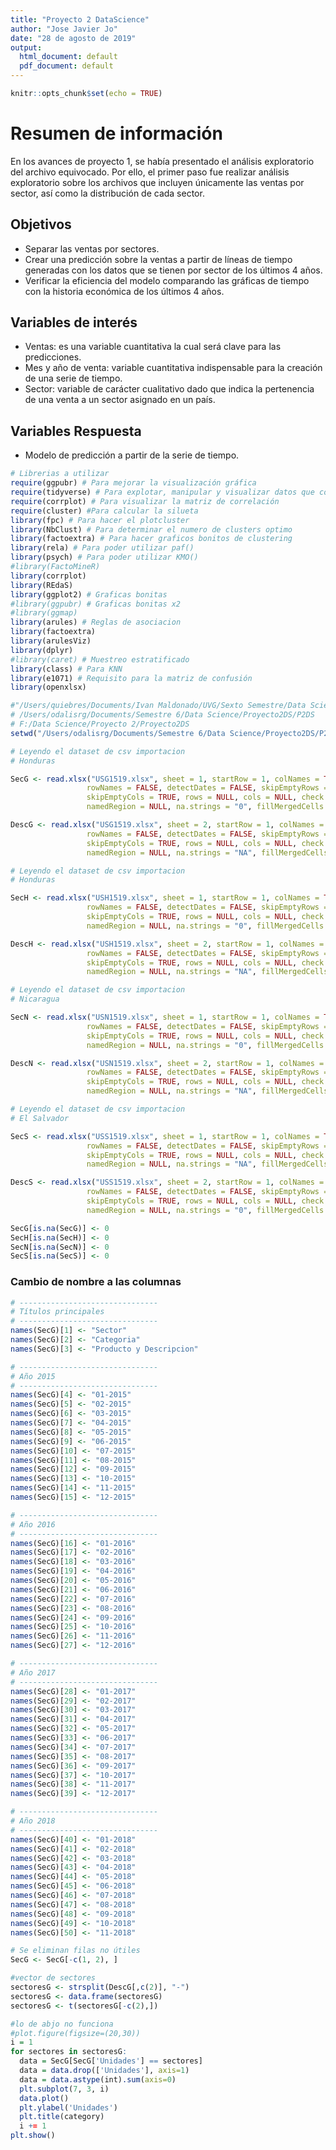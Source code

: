 ```yaml
---
title: "Proyecto 2 DataScience"
author: "Jose Javier Jo"
date: "28 de agosto de 2019"
output:
  html_document: default
  pdf_document: default
---
```


```r
knitr::opts_chunk$set(echo = TRUE)
```

# Resumen de información
En los avances de proyecto 1, se había presentado el análisis exploratorio del archivo equivocado. Por ello, el primer paso fue realizar análisis exploratorio sobre los archivos que incluyen únicamente las ventas por sector, así como la distribución de cada sector. 

## Objetivos
* Separar las ventas por sectores.
* Crear una predicción sobre la ventas a partir de líneas de tiempo generadas con los datos que se tienen por sector de los últimos 4 años.
* Verificar la eficiencia del modelo comparando las gráficas de tiempo con la historia económica de los últimos 4 años.

## Variables de interés
* Ventas: es una variable cuantitativa la cual será clave para las predicciones.
* Mes y año de venta: variable cuantitativa indispensable para la creación de una serie de tiempo. 
* Sector: variable de carácter cualitativo dado que indica la pertenencia de una venta a un sector asignado en un país.

## Variables Respuesta
* Modelo de predicción a partir de la serie de tiempo. 

```r
# Librerias a utilizar
require(ggpubr) # Para mejorar la visualización gráfica
require(tidyverse) # Para explotar, manipular y visualizar datos que comparten info
require(corrplot) # Para visualizar la matriz de correlación
require(cluster) #Para calcular la silueta
library(fpc) # Para hacer el plotcluster
library(NbClust) # Para determinar el numero de clusters optimo
library(factoextra) # Para hacer graficos bonitos de clustering
library(rela) # Para poder utilizar paf()
library(psych) # Para poder utilizar KMO()
#library(FactoMineR)
library(corrplot)
library(REdaS)
library(ggplot2) # Graficas bonitas
#library(ggpubr) # Graficas bonitas x2
#library(ggmap)
library(arules) # Reglas de asociacion
library(factoextra) 
library(arulesViz)
library(dplyr)
#library(caret) # Muestreo estratificado
library(class) # Para KNN
library(e1071) # Requisito para la matriz de confusión
library(openxlsx)
```
```r
#"/Users/quiebres/Documents/Ivan Maldonado/UVG/Sexto Semestre/Data Science/Proyecto2DS"
# /Users/odalisrg/Documents/Semestre 6/Data Science/Proyecto2DS/P2DS
# F:/Data Science/Proyecto 2/Proyecto2DS
setwd("/Users/odalisrg/Documents/Semestre 6/Data Science/Proyecto2DS/P2DS")

# Leyendo el dataset de csv importacion
# Honduras

SecG <- read.xlsx("USG1519.xlsx", sheet = 1, startRow = 1, colNames = TRUE,
                 rowNames = FALSE, detectDates = FALSE, skipEmptyRows = TRUE,
                 skipEmptyCols = TRUE, rows = NULL, cols = NULL, check.names = FALSE,
                 namedRegion = NULL, na.strings = "0", fillMergedCells = FALSE)

DescG <- read.xlsx("USG1519.xlsx", sheet = 2, startRow = 1, colNames = TRUE,
                 rowNames = FALSE, detectDates = FALSE, skipEmptyRows = TRUE,
                 skipEmptyCols = TRUE, rows = NULL, cols = NULL, check.names = FALSE,
                 namedRegion = NULL, na.strings = "NA", fillMergedCells = FALSE)

# Leyendo el dataset de csv importacion
# Honduras

SecH <- read.xlsx("USH1519.xlsx", sheet = 1, startRow = 1, colNames = TRUE,
                 rowNames = FALSE, detectDates = FALSE, skipEmptyRows = TRUE,
                 skipEmptyCols = TRUE, rows = NULL, cols = NULL, check.names = FALSE,
                 namedRegion = NULL, na.strings = "0", fillMergedCells = FALSE)

DescH <- read.xlsx("USH1519.xlsx", sheet = 2, startRow = 1, colNames = TRUE,
                 rowNames = FALSE, detectDates = FALSE, skipEmptyRows = TRUE,
                 skipEmptyCols = TRUE, rows = NULL, cols = NULL, check.names = FALSE,
                 namedRegion = NULL, na.strings = "NA", fillMergedCells = FALSE)

# Leyendo el dataset de csv importacion
# Nicaragua

SecN <- read.xlsx("USN1519.xlsx", sheet = 1, startRow = 1, colNames = TRUE,
                 rowNames = FALSE, detectDates = FALSE, skipEmptyRows = TRUE,
                 skipEmptyCols = TRUE, rows = NULL, cols = NULL, check.names = FALSE,
                 namedRegion = NULL, na.strings = "0", fillMergedCells = FALSE)

DescN <- read.xlsx("USN1519.xlsx", sheet = 2, startRow = 1, colNames = TRUE,
                 rowNames = FALSE, detectDates = FALSE, skipEmptyRows = TRUE,
                 skipEmptyCols = TRUE, rows = NULL, cols = NULL, check.names = FALSE,
                 namedRegion = NULL, na.strings = "NA", fillMergedCells = FALSE)

# Leyendo el dataset de csv importacion
# El Salvador

SecS <- read.xlsx("USS1519.xlsx", sheet = 1, startRow = 1, colNames = TRUE,
                 rowNames = FALSE, detectDates = FALSE, skipEmptyRows = TRUE,
                 skipEmptyCols = TRUE, rows = NULL, cols = NULL, check.names = FALSE,
                 namedRegion = NULL, na.strings = "NA", fillMergedCells = FALSE)

DescS <- read.xlsx("USS1519.xlsx", sheet = 2, startRow = 1, colNames = TRUE,
                 rowNames = FALSE, detectDates = FALSE, skipEmptyRows = TRUE,
                 skipEmptyCols = TRUE, rows = NULL, cols = NULL, check.names = FALSE,
                 namedRegion = NULL, na.strings = "0", fillMergedCells = FALSE)

SecG[is.na(SecG)] <- 0
SecH[is.na(SecH)] <- 0
SecN[is.na(SecN)] <- 0
SecS[is.na(SecS)] <- 0
```

### Cambio de nombre a las columnas
```r
# -------------------------------
# Títulos principales
# -------------------------------
names(SecG)[1] <- "Sector"
names(SecG)[2] <- "Categoria"
names(SecG)[3] <- "Producto y Descripcion"

# -------------------------------
# Año 2015
# -------------------------------
names(SecG)[4] <- "01-2015"
names(SecG)[5] <- "02-2015"
names(SecG)[6] <- "03-2015"
names(SecG)[7] <- "04-2015"
names(SecG)[8] <- "05-2015"
names(SecG)[9] <- "06-2015"
names(SecG)[10] <- "07-2015"
names(SecG)[11] <- "08-2015"
names(SecG)[12] <- "09-2015"
names(SecG)[13] <- "10-2015"
names(SecG)[14] <- "11-2015"
names(SecG)[15] <- "12-2015"

# -------------------------------
# Año 2016
# -------------------------------
names(SecG)[16] <- "01-2016"
names(SecG)[17] <- "02-2016"
names(SecG)[18] <- "03-2016"
names(SecG)[19] <- "04-2016"
names(SecG)[20] <- "05-2016"
names(SecG)[21] <- "06-2016"
names(SecG)[22] <- "07-2016"
names(SecG)[23] <- "08-2016"
names(SecG)[24] <- "09-2016"
names(SecG)[25] <- "10-2016"
names(SecG)[26] <- "11-2016"
names(SecG)[27] <- "12-2016"

# -------------------------------
# Año 2017
# -------------------------------
names(SecG)[28] <- "01-2017"
names(SecG)[29] <- "02-2017"
names(SecG)[30] <- "03-2017"
names(SecG)[31] <- "04-2017"
names(SecG)[32] <- "05-2017"
names(SecG)[33] <- "06-2017"
names(SecG)[34] <- "07-2017"
names(SecG)[35] <- "08-2017"
names(SecG)[36] <- "09-2017"
names(SecG)[37] <- "10-2017"
names(SecG)[38] <- "11-2017"
names(SecG)[39] <- "12-2017"

# -------------------------------
# Año 2018
# -------------------------------
names(SecG)[40] <- "01-2018"
names(SecG)[41] <- "02-2018"
names(SecG)[42] <- "03-2018"
names(SecG)[43] <- "04-2018"
names(SecG)[44] <- "05-2018"
names(SecG)[45] <- "06-2018"
names(SecG)[46] <- "07-2018"
names(SecG)[47] <- "08-2018"
names(SecG)[48] <- "09-2018"
names(SecG)[49] <- "10-2018"
names(SecG)[50] <- "11-2018"

# Se eliminan filas no útiles
SecG <- SecG[-c(1, 2), ] 

```


```r

#vector de sectores
sectoresG <- strsplit(DescG[,c(2)], "-")
sectoresG <- data.frame(sectoresG)
sectoresG <- t(sectoresG[-c(2),])

#lo de abjo no funciona
#plot.figure(figsize=(20,30))
i = 1
for sectores in sectoresG:
  data = SecG[SecG['Unidades'] == sectores]
  data = data.drop(['Unidades'], axis=1)
  data = data.astype(int).sum(axis=0)
  plt.subplot(7, 3, i)
  data.plot()
  plt.ylabel('Unidades')
  plt.title(category)
  i += 1
plt.show()

```



```r


```


